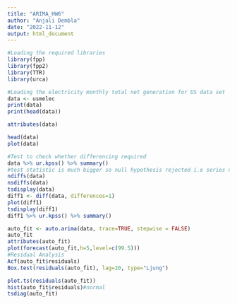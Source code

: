 ---
title: "ARIMA_HW6"
author: "Anjali Dembla"
date: "2022-11-12"
output: html_document
---

```{r}
#Loading the required libraries
library(fpp)
library(fpp2)
library(TTR)
library(urca)

#Loading the electricity monthly total net generation for US data set
data <- usmelec
print(data)
print(head(data))

attributes(data)

head(data)
plot(data)

#Test to check whether differencing required
data %>% ur.kpss() %>% summary()
#test statistic is much bigger so null hypothesis rejected i.e series not stationary and require differencing
ndiffs(data)
nsdiffs(data)
tsdisplay(data)
diff1 <- diff(data, differences=1)
plot(diff1)
tsdisplay(diff1)
diff1 %>% ur.kpss() %>% summary()

auto_fit <- auto.arima(data, trace=TRUE, stepwise = FALSE)
auto_fit
attributes(auto_fit)
plot(forecast(auto_fit,h=5,level=c(99.5)))
#Residual Analysis
Acf(auto_fit$residuals)
Box.test(residuals(auto_fit), lag=20, type="Ljung")

plot.ts(residuals(auto_fit))
hist(auto_fit$residuals)#normal
tsdiag(auto_fit)





```
